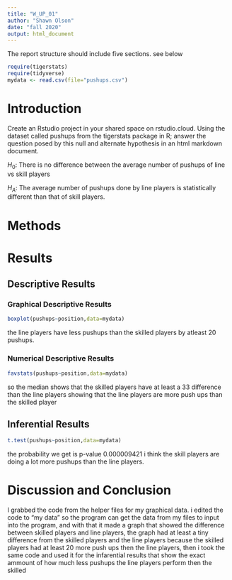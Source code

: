 ```yaml
---
title: "W_UP_01"
author: "Shawn Olson"  
date: "fall 2020"
output: html_document
---
```




The report structure should include five sections.  see below



```r
require(tigerstats)
require(tidyverse)
mydata <- read.csv(file="pushups.csv")
```

# Introduction

<!--In this section you explain what you are trying to show. Where did the data come from? What is the research or other question you are trying to answer?!-->

Create an Rstudio project in your shared space on rstudio.cloud.  Using the dataset called pushups from the tigerstats package in R; answer the question posed by this null and alternate hypothesis in an html markdown document.

$H_0$: There is no difference between the average number of pushups of line vs skill players

$H_A$: The average number of pushups done by line players is statistically different than that of skill players.

# Methods

<!--Decide on your methods: use "variable analysis" or other appropriate descriptors. Make sure to choose at least one graphical method and at least one numerical method.!-->

# Results

<!--Divide this section into two sub-sections: One for your descriptive results and one for your inferential results.!-->

## Descriptive Results

### Graphical Descriptive Results

<!--Graphical results here. Make sure to show your code. Provide appropriate labels for axes, giving units if possible, and provide a good title for the graph, too. Use the graphical results to describe the patterns if any that exist in the data as focused toward the research question!-->
```r
boxplot(pushups~position,data=mydata)
```



the line players have less pushups than the skilled players by atleast 20 pushups.

### Numerical Descriptive Results
```r
favstats(pushups~position,data=mydata)
```
<!--Numerical results go here. Use the numerical results to describe the patterns if any that exist in the data as focused toward the research question!-->
so the median shows that the skilled players have at least a 33 difference than the line players showing that the line players are more push ups than the skilled player 





## Inferential Results

```r
t.test(pushups~position,data=mydata)
```
the probability we get is p-value 0.000009421 i think the skill players are doing a lot more pushups than the line players.


# Discussion and Conclusion

<!--Discussion and conclusion here. If you found a relationship be sure to consider whether the relationship occurs because one of the variavbles causes the other, or whether they perhasps are related for some other reason. Watch the chapter 6 videos from the GeorgeTown videos collection.!-->
 I grabbed the code from the helper files for my graphical data. i edited the code to "my data" so the program can get the data from my files to input into the program, and with that it made a graph that showed the difference between skilled players and line players, the graph had at least a tiny difference from the skilled players and the line players because the skilled players had at least 20 more push ups then the line players, then i took the same code and used it for the infarential results that show the exact ammount of how much less pushups the line players perform then the skilled


